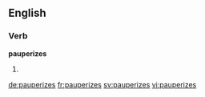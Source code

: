 ==English==

===Verb===
'''pauperizes'''

# {{en-third-person singular of|pauperize}}

[[de:pauperizes]]
[[fr:pauperizes]]
[[sv:pauperizes]]
[[vi:pauperizes]]